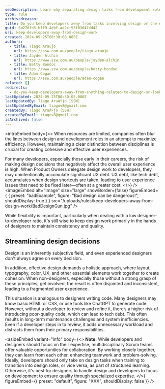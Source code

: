 ```yaml
---
seoDescription: Learn why separating design tasks from development roles is crucial for maintaining a unified product vision and avoiding costly UX Debt.
type: rule
archivedreason:
title: Do you keep developers away from tasks involving design or the overall look and feel?
guid: 6a276fd5-bff9-4ebf-ae2c-93f03647dd42
uri: keep-developers-away-from-design-work
created: 2024-09-25T00:30:08.000Z
authors:
  - title: Tiago Araujo
    url: https://ssw.com.au/people/tiago-araujo
  - title: Jayden Alchin
    url: https://www.ssw.com.au/people/jayden-alchin
  - title: Betty Bondoc
    url: https://www.ssw.com.au/people/betty-bondoc
  - title: Adam Cogan
    url: https://ssw.com.au/people/adam-cogan
related: []
redirects:
  - do-you-keep-developers-away-from-anything-related-to-design-or-look-and-feel
lastUpdated: 2024-09-25T00:30:08.000Z
lastUpdatedBy: Tiago AraÃºjo [SSW]
lastUpdatedByEmail: tiagov8@gmail.com
createdBy: Tiago AraÃºjo [SSW]
createdByEmail: tiagov8@gmail.com
isArchived: false
---
```


<introEmbed
  body={<>
When resources are limited, companies often blur the lines between design and development roles in an attempt to maximize efficiency. However, maintaining a clear distinction between disciplines is crucial for creating cohesive and effective user experiences.

For many developers, especially those early in their careers, the risk of making design decisions that negatively affect the overall user experience is high. When Product Owners delegate design work to developers, they may unintentionally accumulate significant UX debt. UX debt, like tech debt, accumulates when design shortcuts are taken, leading to user experience issues that need to be fixed later—often at a greater cost.
  </>}
/>
<imageEmbed
  alt="Image"
  size="large"
  showBorder={false}
  figureEmbed={ {
    preset: "badExample",
    figure: "Bad design can be dangerous!",
    shouldDisplay: true
  } }
  src="/uploads/rules/keep-developers-away-from-design-work/BadDesignGun.jpg"
/>

While flexibility is important, particularly when dealing with a low designer-to-developer ratio, it's still wise to keep design work primarily in the hands of designers to maintain consistency and quality.

## Streamlining design decisions

Design is an inherently subjective field, and even experienced designers don't always agree on every decision.

In addition, effective design demands a holistic approach, where layout, typography, color, UX, and other essential elements work together to create cohesion. When non-designers, especially those without a strong grasp of these principles, get involved, the result is often disjointed and inconsistent, leading to a fragmented user experience.

This situation is analogous to designers writing code. Many designers may know basic HTML or CSS, or use tools like ChatGPT to generate code. However, without a developer to review and refine it, there’s a higher risk of introducing poor-quality code, which can lead to tech debt. This often results in long-term maintenance challenges and system inefficiencies. Even if a developer steps in to review, it adds unnecessary workload and distracts them from their primary responsibilities.

<asideEmbed
  variant="info"
  body={<>
    **Note:** While developers and designers should focus on their expertise, multidisciplinary Scrum teams offer valuable opportunities for collaboration. By working closely together, they can learn from each other, enhancing teamwork and problem-solving. Ideally, developers should only take on design tasks when training to transition into design roles, or vice versa, as part of structured learning. Otherwise, it's best for designers to handle design and developers to focus on development to ensure quality through specialized expertise.
  </>}
  figureEmbed={{
    preset: "default",
    figure: "XXX",
    shouldDisplay: false
  }}
/>
